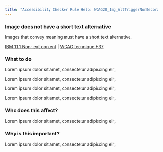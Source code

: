 ```yaml
---
title: "Accessibility Checker Rule Help: WCAG20_Img_AltTriggerNonDecorative"
---
```


<div className="toolHelp">
<Row>
<Column colLg={11} colMd={5} colSm={4} className="toolMain">

<div id="locLevel"></div>

### Image does not have a short text alternative
Images that convey meaning must have a short text alternative.

[IBM 1.1.1 Non-text content]() | [WCAG technique H37]()

<div id="locSnippet"></div>

### What to do

Lorem ipsum dolor sit amet, consectetur adipiscing elit,

Lorem ipsum dolor sit amet, consectetur adipiscing elit,


Lorem ipsum dolor sit amet, consectetur adipiscing elit,


Lorem ipsum dolor sit amet, consectetur adipiscing elit,


</Column>
<Column colLg={5} colMd={3} colSm={4} className="toolLeft">

### Who does this affect?

Lorem ipsum dolor sit amet, consectetur adipiscing elit,

### Why is this important?

Lorem ipsum dolor sit amet, consectetur adipiscing elit,

</Column>
</Row>
</div>
